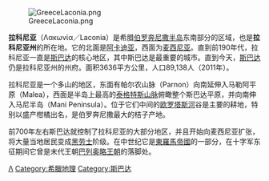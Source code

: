 [[File:GreeceLaconia.png|thumb]]

{{otheruses}}
'''拉科尼亚'''（Λακωνία／Laconia）是希腊[[伯羅奔尼撒|伯罗奔尼撒半岛]]东南部分的区域，也是'''拉科尼亚州'''的所在地。它的北面是[[阿卡迪亚|阿卡迪亚]]，西面为[[麥西尼亞州|麦西尼亚]]。直到前190年代，拉科尼亚一直是[[斯巴达|斯巴达]]的核心地区，其中斯巴达是最重要的城市。直到今天，[[斯巴达_(自治市)|斯巴达]]仍是拉科尼亚州的州府。面积3636平方公里，人口89,138人（2011年）。

拉科尼亚是一个多山的地区，东面有帕尔农山脉（Parnon）向南延伸入马勒阿平原（Malea），西面是半岛上最高的[[泰格特斯山脉|泰格特斯山脉]]俯瞰整个斯巴达平原，并向南伸入马尼半岛（Mani Peninsula）。位于它们中间的[[欧罗塔斯河|欧罗塔斯河]]谷是主要的耕地，特别以盛产柑橘出名，是伯罗奔尼撒最大的桔子产地。

前700年左右斯巴达就控制了拉科尼亚的大部分地区，并且开始向麦西尼亚扩张，将大量当地居民变成[[黑劳士|黑劳士]]阶级。在中世纪它是[[東羅馬帝國|東羅馬帝國]]的一部分，在十字军东征期间它曾是末代王朝[[巴列奥略王朝|巴列奥略王朝]]的落脚处。

{{greece-stub}}

[[Category:希臘州份|Λ]]
[[Category:希臘地理|Category:希臘地理]]
[[Category:斯巴达|Category:斯巴达]]